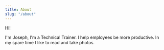 ```yaml
---
title: About
slug: "/about"
---
```


Hi!

I'm Joseph, I'm a Technical Trainer. I help employees be more productive. In my spare time I like to read and take photos.
